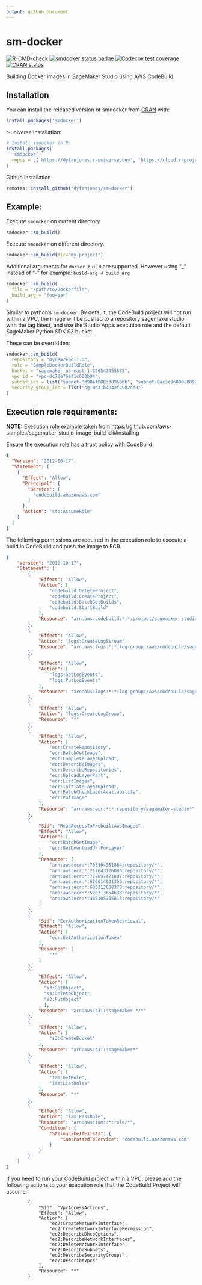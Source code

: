 ```yaml
---
output: github_document
---
```


<!-- README.md is generated from README.Rmd. Please edit that file -->
# sm-docker

<!-- badges: start -->
[![R-CMD-check](https://github.com/DyfanJones/sm-docker/actions/workflows/R-CMD-check.yaml/badge.svg)](https://github.com/DyfanJones/sm-docker/actions/workflows/R-CMD-check.yaml)
[![smdocker status badge](https://dyfanjones.r-universe.dev/badges/smdocker)](https://dyfanjones.r-universe.dev)
[![Codecov test coverage](https://codecov.io/gh/DyfanJones/sm-docker/branch/main/graph/badge.svg)](https://app.codecov.io/gh/DyfanJones/sm-docker?branch=main)
[![CRAN status](https://www.r-pkg.org/badges/version/smdocker)](https://CRAN.R-project.org/package=smdocker)
<!-- badges: end -->

Building Docker images in SageMaker Studio using AWS CodeBuild.

## Installation

You can install the released version of smdocker from [CRAN](https://cran.r-project.org/) with:

```r
install.packages('smdocker')
```

r-universe installation:
```r
# Install smdocker in R:
install.packages(
  'smdocker',
  repos = c('https://dyfanjones.r-universe.dev', 'https://cloud.r-project.org')
)
```

Github installation

```r
remotes::install_github("dyfanjones/sm-docker")
```

## Example:

Execute `smdocker` on current directory.

```r
smdocker::sm_build()
```

Execute `smdocker` on different directory.

```r
smdocker::sm_build(dir="my-project")
```

Additional arguments for `docker build` are supported. However 
using "_" instead of "-" for example: `build-arg` -> `build_arg`

```r
smdocker::sm_build(
  file = "/path/to/Dockerfile",
  build_arg = "foo=bar"
)
```

Similar to python's `sm-docker`. By default, the CodeBuild project will not run within a VPC, the image will be pushed to a repository sagemakerstudio with the tag latest, and use the Studio App's execution role and the default SageMaker Python SDK S3 bucket.

These can be overridden:

```r
smdocker::sm_build(
  repository = "mynewrepo:1.0",
  role = "SampleDockerBuildRole",
  bucket = "sagemaker-us-east-1-326543455535",
  vpc_id = "vpc-0c70e76ef1c603b94",
  subnet_ids = list("subnet-0d984f080338960bb", "subnet-0ac3e96808c8092f2"),
  security_group_ids = list("sg-0d31b4042f2902cd0")
)
```

## Execution role requirements:

**NOTE:** Execution role example taken from https://github.com/aws-samples/sagemaker-studio-image-build-cli#installing

Ensure the execution role has a trust policy with CodeBuild.

```json
{
  "Version": "2012-10-17",
  "Statement": [
    {
      "Effect": "Allow",
      "Principal": {
        "Service": [
          "codebuild.amazonaws.com"
        ]
      },
      "Action": "sts:AssumeRole"
    }
  ]
}
```

The following permissions are required in the execution role to execute a build in CodeBuild and push the image to ECR.

```json
{
    "Version": "2012-10-17",
    "Statement": [
        {
            "Effect": "Allow",
            "Action": [
                "codebuild:DeleteProject",
                "codebuild:CreateProject",
                "codebuild:BatchGetBuilds",
                "codebuild:StartBuild"
            ],
            "Resource": "arn:aws:codebuild:*:*:project/sagemaker-studio*"
        },
        {
            "Effect": "Allow",
            "Action": "logs:CreateLogStream",
            "Resource": "arn:aws:logs:*:*:log-group:/aws/codebuild/sagemaker-studio*"
        },
        {
            "Effect": "Allow",
            "Action": [
                "logs:GetLogEvents",
                "logs:PutLogEvents"
            ],
            "Resource": "arn:aws:logs:*:*:log-group:/aws/codebuild/sagemaker-studio*:log-stream:*"
        },
        {
            "Effect": "Allow",
            "Action": "logs:CreateLogGroup",
            "Resource": "*"
        },
        {
            "Effect": "Allow",
            "Action": [
                "ecr:CreateRepository",
                "ecr:BatchGetImage",
                "ecr:CompleteLayerUpload",
                "ecr:DescribeImages",
                "ecr:DescribeRepositories",
                "ecr:UploadLayerPart",
                "ecr:ListImages",
                "ecr:InitiateLayerUpload", 
                "ecr:BatchCheckLayerAvailability",
                "ecr:PutImage"
            ],
            "Resource": "arn:aws:ecr:*:*:repository/sagemaker-studio*"
        },
        {
            "Sid": "ReadAccessToPrebuiltAwsImages",
            "Effect": "Allow",
            "Action": [
                "ecr:BatchGetImage",
                "ecr:GetDownloadUrlForLayer"
            ],
            "Resource": [
                "arn:aws:ecr:*:763104351884:repository/*",
                "arn:aws:ecr:*:217643126080:repository/*",
                "arn:aws:ecr:*:727897471807:repository/*",
                "arn:aws:ecr:*:626614931356:repository/*",
                "arn:aws:ecr:*:683313688378:repository/*",
                "arn:aws:ecr:*:520713654638:repository/*",
                "arn:aws:ecr:*:462105765813:repository/*"
            ]
        },
        {
            "Sid": "EcrAuthorizationTokenRetrieval",
            "Effect": "Allow",
            "Action": [
                "ecr:GetAuthorizationToken"
            ],
            "Resource": [
                "*"
            ]
        },
        {
            "Effect": "Allow",
            "Action": [
              "s3:GetObject",
              "s3:DeleteObject",
              "s3:PutObject"
              ],
            "Resource": "arn:aws:s3:::sagemaker-*/*"
        },
        {
            "Effect": "Allow",
            "Action": [
                "s3:CreateBucket"
            ],
            "Resource": "arn:aws:s3:::sagemaker*"
        },
        {
            "Effect": "Allow",
            "Action": [
                "iam:GetRole",
                "iam:ListRoles"
            ],
            "Resource": "*"
        },
        {
            "Effect": "Allow",
            "Action": "iam:PassRole",
            "Resource": "arn:aws:iam::*:role/*",
            "Condition": {
                "StringLikeIfExists": {
                    "iam:PassedToService": "codebuild.amazonaws.com"
                }
            }
        }
    ]
}
```

If you need to run your CodeBuild project within a VPC, please add the following actions to your execution role that the CodeBuild Project will assume:

```
        {
            "Sid": "VpcAccessActions",
            "Effect": "Allow",
            "Action": [
                "ec2:CreateNetworkInterface",
                "ec2:CreateNetworkInterfacePermission",
                "ec2:DescribeDhcpOptions",
                "ec2:DescribeNetworkInterfaces",
                "ec2:DeleteNetworkInterface",
                "ec2:DescribeSubnets",
                "ec2:DescribeSecurityGroups",
                "ec2:DescribeVpcs"
            ],
            "Resource": "*"
        }
```
